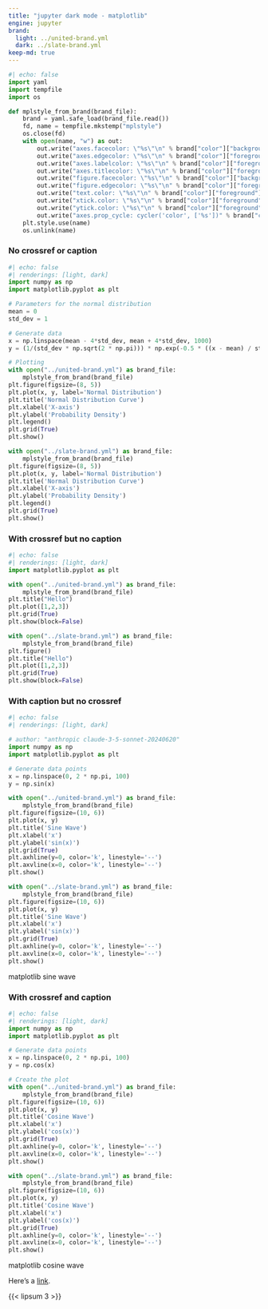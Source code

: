 ```yaml
---
title: "jupyter dark mode - matplotlib"
engine: jupyter
brand:
  light: ../united-brand.yml
  dark: ../slate-brand.yml
keep-md: true
---
```


```python
#| echo: false
import yaml
import tempfile
import os

def mplstyle_from_brand(brand_file):
    brand = yaml.safe_load(brand_file.read())
    fd, name = tempfile.mkstemp("mplstyle")
    os.close(fd)
    with open(name, "w") as out:
        out.write("axes.facecolor: \"%s\"\n" % brand["color"]["background"])
        out.write("axes.edgecolor: \"%s\"\n" % brand["color"]["foreground"])
        out.write("axes.labelcolor: \"%s\"\n" % brand["color"]["foreground"])
        out.write("axes.titlecolor: \"%s\"\n" % brand["color"]["foreground"])
        out.write("figure.facecolor: \"%s\"\n" % brand["color"]["background"])
        out.write("figure.edgecolor: \"%s\"\n" % brand["color"]["foreground"])
        out.write("text.color: \"%s\"\n" % brand["color"]["foreground"])
        out.write("xtick.color: \"%s\"\n" % brand["color"]["foreground"])
        out.write("ytick.color: \"%s\"\n" % brand["color"]["foreground"])
        out.write("axes.prop_cycle: cycler('color', ['%s'])" % brand["color"]["primary"])
    plt.style.use(name)
    os.unlink(name)
```

### No crossref or caption
```python
#| echo: false
#| renderings: [light, dark]
import numpy as np
import matplotlib.pyplot as plt

# Parameters for the normal distribution
mean = 0
std_dev = 1

# Generate data
x = np.linspace(mean - 4*std_dev, mean + 4*std_dev, 1000)
y = (1/(std_dev * np.sqrt(2 * np.pi))) * np.exp(-0.5 * ((x - mean) / std_dev)**2)

# Plotting
with open("../united-brand.yml") as brand_file:
    mplstyle_from_brand(brand_file)
plt.figure(figsize=(8, 5))
plt.plot(x, y, label='Normal Distribution')
plt.title('Normal Distribution Curve')
plt.xlabel('X-axis')
plt.ylabel('Probability Density')
plt.legend()
plt.grid(True)
plt.show()

with open("../slate-brand.yml") as brand_file:
    mplstyle_from_brand(brand_file)
plt.figure(figsize=(8, 5))
plt.plot(x, y, label='Normal Distribution')
plt.title('Normal Distribution Curve')
plt.xlabel('X-axis')
plt.ylabel('Probability Density')
plt.legend()
plt.grid(True)
plt.show()
```

### With crossref but no caption

::: {#fig-matplotlib-line}
```python
#| echo: false
#| renderings: [light, dark]
import matplotlib.pyplot as plt

with open("../united-brand.yml") as brand_file:
    mplstyle_from_brand(brand_file)
plt.title("Hello")
plt.plot([1,2,3])
plt.grid(True)
plt.show(block=False)

with open("../slate-brand.yml") as brand_file:
    mplstyle_from_brand(brand_file)
plt.figure()
plt.title("Hello")
plt.plot([1,2,3])
plt.grid(True)
plt.show(block=False)
```
:::

### With caption but no crossref

::: {}
```python
#| echo: false
#| renderings: [light, dark]

# author: "anthropic claude-3-5-sonnet-20240620"
import numpy as np
import matplotlib.pyplot as plt

# Generate data points
x = np.linspace(0, 2 * np.pi, 100)
y = np.sin(x)

with open("../united-brand.yml") as brand_file:
    mplstyle_from_brand(brand_file)
plt.figure(figsize=(10, 6))
plt.plot(x, y)
plt.title('Sine Wave')
plt.xlabel('x')
plt.ylabel('sin(x)')
plt.grid(True)
plt.axhline(y=0, color='k', linestyle='--')
plt.axvline(x=0, color='k', linestyle='--')
plt.show()

with open("../slate-brand.yml") as brand_file:
    mplstyle_from_brand(brand_file)
plt.figure(figsize=(10, 6))
plt.plot(x, y)
plt.title('Sine Wave')
plt.xlabel('x')
plt.ylabel('sin(x)')
plt.grid(True)
plt.axhline(y=0, color='k', linestyle='--')
plt.axvline(x=0, color='k', linestyle='--')
plt.show()
```
matplotlib sine wave

:::

### With crossref and caption

::: {#fig-matplotlib-cosine}
```python
#| echo: false
#| renderings: [light, dark]
import numpy as np
import matplotlib.pyplot as plt

# Generate data points
x = np.linspace(0, 2 * np.pi, 100)
y = np.cos(x)

# Create the plot
with open("../united-brand.yml") as brand_file:
    mplstyle_from_brand(brand_file)
plt.figure(figsize=(10, 6))
plt.plot(x, y)
plt.title('Cosine Wave')
plt.xlabel('x')
plt.ylabel('cos(x)')
plt.grid(True)
plt.axhline(y=0, color='k', linestyle='--')
plt.axvline(x=0, color='k', linestyle='--')
plt.show()

with open("../slate-brand.yml") as brand_file:
    mplstyle_from_brand(brand_file)
plt.figure(figsize=(10, 6))
plt.plot(x, y)
plt.title('Cosine Wave')
plt.xlabel('x')
plt.ylabel('cos(x)')
plt.grid(True)
plt.axhline(y=0, color='k', linestyle='--')
plt.axvline(x=0, color='k', linestyle='--')
plt.show()
```

matplotlib cosine wave
:::

Here's a [link](https://example.com).


{{< lipsum 3 >}}